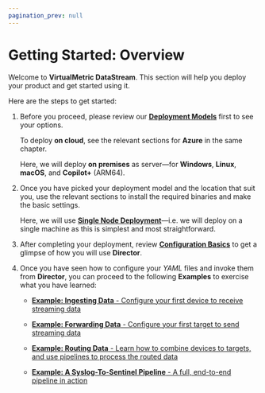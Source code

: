 ```yaml
---
pagination_prev: null
---
```


# Getting Started: Overview

Welcome to **VirtualMetric DataStream**. This section will help you deploy your product and get started using it.

Here are the steps to get started:

1. Before you proceed, please review our [**Deployment Models**](../deployment/index.mdx#models) first to see your options.

    To deploy **on cloud**, see the relevant sections for **Azure** in the same chapter.

    Here, we will deploy **on premises** as server&mdash;for **Windows**, **Linux**, **macOS**, and **Copilot+** (ARM64).

3. Once you have picked your deployment model and the location that suit you, use the relevant sections to install the required binaries and make the basic settings.

    Here, we will use [**Single Node Deployment**](./single-node.mdx)&mdash;i.e. we will deploy on a single machine as this is simplest and most straightforward.

4. After completing your deployment, review [**Configuration Basics**](./configuration-basics.mdx) to get a glimpse of how you will use **Director**.

5. Once you have seen how to configure your _YAML_ files and invoke them from **Director**, you can proceed to the following **Examples** to exercise what you have learned:

    - [**Example: Ingesting Data** - Configure your first device to receive streaming data](./example-ingesting-data.mdx)

    - [**Example: Forwarding Data** - Configure your first target to send streaming data](./example-forwarding-data.mdx)

    - [**Example: Routing Data** - Learn how to combine devices to targets, and use pipelines to process the routed data](./example-routing-data.mdx)

    - [**Example: A Syslog-To-Sentinel Pipeline** - A full, end-to-end pipeline in action](./example-a-syslog-to-sentinel-pipeline.mdx)
